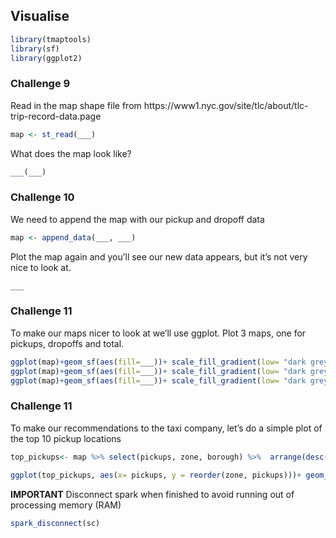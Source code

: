 ## Visualise

```r
library(tmaptools)
library(sf)
library(ggplot2)
```

### Challenge 9
Read in the map shape file from https://www1.nyc.gov/site/tlc/about/tlc-trip-record-data.page
```r
map <- st_read(___)
```

What does the map look like?
```r
___(___)
```

### Challenge 10
We need to append the map with our pickup and dropoff data
```r
map <- append_data(___, ___)
```

Plot the map again and you'll see our new data appears, but it's not very nice to look at.
```r
___
```

### Challenge 11
To make our maps nicer to look at we'll use ggplot. Plot 3 maps, one for pickups, dropoffs and total.
```r
ggplot(map)+geom_sf(aes(fill=___))+ scale_fill_gradient(low= "dark grey", high="yellow")
ggplot(map)+geom_sf(aes(fill=___))+ scale_fill_gradient(low= "dark grey", high="yellow")
ggplot(map)+geom_sf(aes(fill=___))+ scale_fill_gradient(low= "dark grey", high="yellow")

```


### Challenge 11
To make our recommendations to the taxi company, let's do a simple plot of the top 10 pickup locations
```r
top_pickups<- map %>% select(pickups, zone, borough) %>%  arrange(desc(pickups)) %>%  head(10)
```

```r
ggplot(top_pickups, aes(x= pickups, y = reorder(zone, pickups)))+ geom_point(size=3)
```

**IMPORTANT** Disconnect spark when finished to avoid running out of processing memory (RAM)
```r
spark_disconnect(sc)
```
